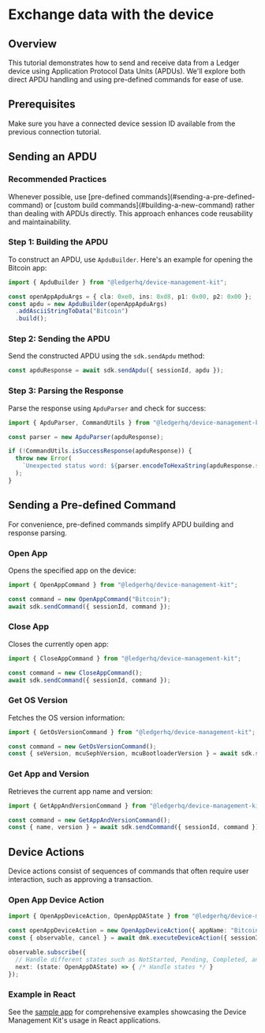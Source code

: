 
# Exchange data with the device

## Overview

This tutorial demonstrates how to send and receive data from a Ledger device using Application Protocol Data Units (APDUs). We'll explore both direct APDU handling and using pre-defined commands for ease of use.

## Prerequisites

Make sure you have a connected device session ID available from the previous connection tutorial.

## Sending an APDU

### Recommended Practices

<Callout> 
  Whenever possible, use [pre-defined commands](#sending-a-pre-defined-command) or [custom build commands](#building-a-new-command) rather than dealing with APDUs directly. This approach enhances code reusability and maintainability.
</Callout>

### Step 1: Building the APDU

To construct an APDU, use `ApduBuilder`. Here's an example for opening the Bitcoin app:

```ts
import { ApduBuilder } from "@ledgerhq/device-management-kit";

const openAppApduArgs = { cla: 0xe0, ins: 0xd8, p1: 0x00, p2: 0x00 };
const apdu = new ApduBuilder(openAppApduArgs)
  .addAsciiStringToData("Bitcoin")
  .build();
```
### Step 2: Sending the APDU

Send the constructed APDU using the `sdk.sendApdu` method:

```ts
const apduResponse = await sdk.sendApdu({ sessionId, apdu });
```
### Step 3: Parsing the Response

Parse the response using `ApduParser` and check for success:

```ts
import { ApduParser, CommandUtils } from "@ledgerhq/device-management-kit";

const parser = new ApduParser(apduResponse);

if (!CommandUtils.isSuccessResponse(apduResponse)) {
  throw new Error(
    `Unexpected status word: ${parser.encodeToHexaString(apduResponse.statusCode)}`,
  );
}
```

## Sending a Pre-defined Command

For convenience, pre-defined commands simplify APDU building and response parsing.

### Open App

Opens the specified app on the device:

```ts
import { OpenAppCommand } from "@ledgerhq/device-management-kit";

const command = new OpenAppCommand("Bitcoin");
await sdk.sendCommand({ sessionId, command });
```

### Close App

Closes the currently open app:

```ts
import { CloseAppCommand } from "@ledgerhq/device-management-kit";

const command = new CloseAppCommand();
await sdk.sendCommand({ sessionId, command });
```

### Get OS Version

Fetches the OS version information:

```ts
import { GetOsVersionCommand } from "@ledgerhq/device-management-kit";

const command = new GetOsVersionCommand();
const { seVersion, mcuSephVersion, mcuBootloaderVersion } = await sdk.sendCommand({ sessionId, command });
```

### Get App and Version

Retrieves the current app name and version:

```ts
import { GetAppAndVersionCommand } from "@ledgerhq/device-management-kit";

const command = new GetAppAndVersionCommand();
const { name, version } = await sdk.sendCommand({ sessionId, command });
```

## Device Actions

Device actions consist of sequences of commands that often require user interaction, such as approving a transaction.

### Open App Device Action

```ts
import { OpenAppDeviceAction, OpenAppDAState } from "@ledgerhq/device-management-kit";

const openAppDeviceAction = new OpenAppDeviceAction({ appName: "Bitcoin" });
const { observable, cancel } = await dmk.executeDeviceAction({ sessionId, openAppDeviceAction });

observable.subscribe({
  // Handle different states such as NotStarted, Pending, Completed, and Error
  next: (state: OpenAppDAState) => { /* Handle states */ }
});
```

### Example in React

See the [sample app](https://github.com/LedgerHQ/device-sdk-ts/tree/develop/apps/sample) for comprehensive examples showcasing the Device Management Kit's usage in React applications.
